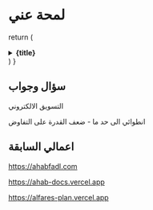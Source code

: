 # لمحة عني   


  return (
    <details
      closed
      className="last-of-type:mb-0 rounded-lg bg-neutral-50 dark:bg-neutral-800 p-2 mt-4"
    >
      <summary>
        <strong className="text-lg">{title}</strong>
      </summary>
      <div className="nx-p-2">{children}</div>
    </details>
  )
}

## سؤال وجواب





<FAQBox title=" ما هو اقوى تخصص عندك؟   ">

 التسويق الالكتروني

</FAQBox>



<FAQBox title=" اذكر نقاط ضعفك في بضع كلمات  ">

  انطوائي الى حد ما - ضعف القدرة على التفاوض 

</FAQBox>

## اعمالي السابقة


https://ahabfadl.com

https://ahab-docs.vercel.app

https://alfares-plan.vercel.app






